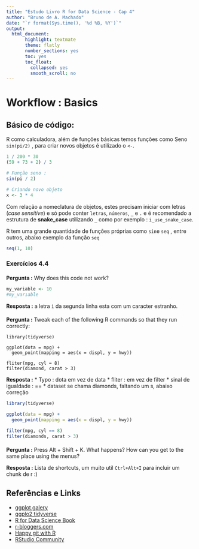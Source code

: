 ```yaml
---
title: "Estudo Livro R for Data Science - Cap 4"
author: "Bruno de A. Machado"
date: "`r format(Sys.time(), '%d %B, %Y')`"
output:
  html_document: 
       highlight: textmate
       theme: flatly
       number_sections: yes
       toc: yes
       toc_float:
         collapsed: yes
         smooth_scroll: no
--- 
```


# Workflow : Basics

## Básico de código:

R como calculadora, além de funções básicas temos funções como Seno `sin(pi/2)` , para criar novos objetos é utilizado o `<-`.

```r
1 / 200 * 30
(59 + 73 + 2) / 3

# Função seno : 
sin(pi / 2)

# Criando novo objeto
x <- 3 * 4
```


Com relação a nomeclatura de objetos, estes precisam iniciar com letras (*case sensitive*) e só pode conter `letras`, `números`, `_` e `.` e é recomendado a estrutura de **snake_case**  utilizando `_` como por exemplo : `i_use_snake_case`.


R tem uma grande quantidade de funções próprias como `sin`e  `seq` , entre outros, abaixo exemplo da função `seq`

```r
seq(1, 10)
```


### Exercícios 4.4 {.tabset .tabset-fade}

#### 

  **Pergunta :** Why does this code not work?
  
```r
my_variable <- 10
#my_varıable
```

  **Resposta :** a letra `i` da segunda linha esta com um caracter estranho.
  
  
  
#### 

  **Pergunta :** Tweak each of the following R commands so that they run correctly:

```{}
library(tidyverse)

ggplot(dota = mpg) + 
  geom_point(mapping = aes(x = displ, y = hwy))

fliter(mpg, cyl = 8)
filter(diamond, carat > 3)
```
  
  **Resposta :** 
    * Typo : dota em vez de data
    * fliter : em vez de filter
    * sinal de igualdade : ==
    * dataset se chama diamonds, faltando um s, abaixo correção

```r
library(tidyverse)

ggplot(data = mpg) + 
  geom_point(mapping = aes(x = displ, y = hwy))

filter(mpg, cyl == 8)
filter(diamonds, carat > 3)
```



#### 

  **Pergunta :** Press Alt + Shift + K. What happens? How can you get to the same place using the menus?


  **Resposta :** Lista de shortcuts, um muito util `Ctrl+Alt+I` para incluir um chunk de r :)
  


## Referências e Links 

* [ggplot galery](https://exts.ggplot2.tidyverse.org/gallery/)
* [ggplo2 tidyverse](https://ggplot2.tidyverse.org/reference/)
* [R for Data Science Book](https://r4ds.had.co.nz/data-visualisation.html)
* [r-bloggers.com](http://www.r-bloggers.com)
* [Happy git with R](https://happygitwithr.com/rstudio-git-github.html)
* [RStudio Community](https://community.rstudio.com/)

  
  